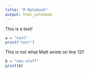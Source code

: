 ```yaml
---
title: "R Notebook"
output: html_notebook
---
```


This is a test!

```r
a = "test"
print("test")
```
This is not what Matt wrote on line 12!!

```r
b = "new stuff"
print(b)
```

